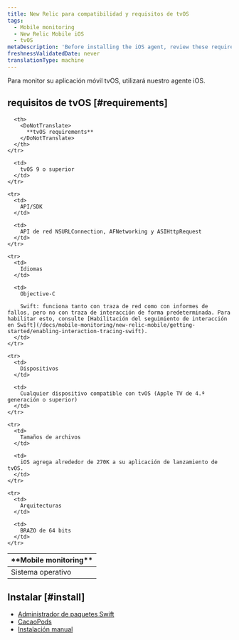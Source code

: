 ```yaml
---
title: New Relic para compatibilidad y requisitos de tvOS
tags:
  - Mobile monitoring
  - New Relic Mobile iOS
  - tvOS
metaDescription: 'Before installing the iOS agent, review these requirements.'
freshnessValidatedDate: never
translationType: machine
---
```


Para monitor su aplicación móvil tvOS, utilizará nuestro agente iOS.

## requisitos de tvOS [#requirements]

<table>
  <thead>
    <tr>
      <th width={200}>
        <DoNotTranslate>
          **Mobile monitoring**
        </DoNotTranslate>
      </th>

      <th>
        <DoNotTranslate>
          **tvOS requirements**
        </DoNotTranslate>
      </th>
    </tr>
  </thead>

  <tbody>
    <tr>
      <td>
        Sistema operativo
      </td>

      <td>
        tvOS 9 o superior
      </td>
    </tr>

    <tr>
      <td>
        API/SDK
      </td>

      <td>
        API de red NSURLConnection, AFNetworking y ASIHttpRequest
      </td>
    </tr>

    <tr>
      <td>
        Idiomas
      </td>

      <td>
        Objective-C

        Swift: funciona tanto con traza de red como con informes de fallos, pero no con traza de interacción de forma predeterminada. Para habilitar esto, consulte [Habilitación del seguimiento de interacción en Swift](/docs/mobile-monitoring/new-relic-mobile/getting-started/enabling-interaction-tracing-swift).
      </td>
    </tr>

    <tr>
      <td>
        Dispositivos
      </td>

      <td>
        Cualquier dispositivo compatible con tvOS (Apple TV de 4.ª generación o superior)
      </td>
    </tr>

    <tr>
      <td>
        Tamaños de archivos
      </td>

      <td>
        iOS agrega alrededor de 270K a su aplicación de lanzamiento de tvOS.
      </td>
    </tr>

    <tr>
      <td>
        Arquitecturas
      </td>

      <td>
        BRAZO de 64 bits
      </td>
    </tr>
  </tbody>
</table>

## Instalar [#install]

* [Administrador de paquetes Swift](/docs/mobile-monitoring/new-relic-mobile-ios/installation/spm-installation)
* [CacaoPods](/docs/mobile-monitoring/new-relic-mobile-ios/installation/cocoapods-installation)
* [Instalación manual](/docs/mobile-monitoring/new-relic-mobile-ios/installation/ios-manual-installation)